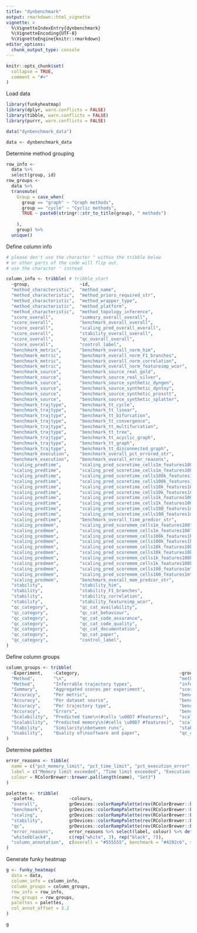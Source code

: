 ```yaml
---
title: "dynbenchmark"
output: rmarkdown::html_vignette
vignette: >
  %\VignetteIndexEntry{dynbenchmark}
  %\VignetteEncoding{UTF-8}
  %\VignetteEngine{knitr::rmarkdown}
editor_options: 
  chunk_output_type: console
---
```


```r
knitr::opts_chunk$set(
  collapse = TRUE,
  comment = "#>"
)
```

Load data
```r
library(funkyheatmap)
library(dplyr, warn.conflicts = FALSE)
library(tibble, warn.conflicts = FALSE)
library(purrr, warn.conflicts = FALSE)

data("dynbenchmark_data")

data <- dynbenchmark_data
```

Determine method grouping
```r
row_info <-
  data %>%
  select(group, id)
row_groups <-
  data %>%
  transmute(
    Group = case_when(
      group == "graph" ~ "Graph methods",
      group == "cycle" ~ "Cyclic methods",
      TRUE ~ paste0(stringr::str_to_title(group), " methods")
      
    ),
    group) %>%
  unique()
```

Define column info
```r
# please don't use the character " within the tribble below
# or other parts of the code will flip out.
# use the character ' instead

column_info <- tribble( # tribble_start
  ~group,                   ~id,                                            ~name,                      ~geom,        ~palette,         ~options,
  "method_characteristic",  "method_name",                                  "",                         "text",       NA,               list(hjust = 0, width = 6),
  "method_characteristic",  "method_priors_required_str",                   "Priors required",          "text",       NA,               list(width = 2),
  "method_characteristic",  "method_wrapper_type",                          "Wrapper type",             "text",       NA,               list(width = 2),
  "method_characteristic",  "method_platform",                              "Platform",                 "text",       NA,               list(width = 2),
  "method_characteristic",  "method_topology_inference",                    "Topology inference",       "text",       NA,               list(width = 2),
  "score_overall",          "summary_overall_overall",                      "Overall",                  "bar",        "overall",        list(width = 4, legend = FALSE),
  "score_overall",          "benchmark_overall_overall",                    "Accuracy",                 "bar",        "benchmark",      list(width = 4, legend = FALSE),
  "score_overall",          "scaling_pred_overall_overall",                 "Scalability",              "bar",        "scaling",        list(width = 4, legend = FALSE),
  "score_overall",          "stability_overall_overall",                    "Stability",                "bar",        "stability",      list(width = 4, legend = FALSE),
  "score_overall",          "qc_overall_overall",                           "Usability",                "bar",        "qc",             list(width = 4, legend = FALSE),
  "score_overall",          "control_label",                                "",                         "text",       NA,               list(overlay = TRUE),
  "benchmark_metric",       "benchmark_overall_norm_him",                   "Topology",                 "funkyrect",  "benchmark",      lst(),
  "benchmark_metric",       "benchmark_overall_norm_F1_branches",           "Branch assignment",        "funkyrect",  "benchmark",      lst(),
  "benchmark_metric",       "benchmark_overall_norm_correlation",           "Cell positions",           "funkyrect",  "benchmark",      lst(),
  "benchmark_metric",       "benchmark_overall_norm_featureimp_wcor",       "Features",                 "funkyrect",  "benchmark",      lst(),
  "benchmark_source",       "benchmark_source_real_gold",                   "Gold",                     "funkyrect",  "benchmark",      lst(),
  "benchmark_source",       "benchmark_source_real_silver",                 "Silver",                   "funkyrect",  "benchmark",      lst(),
  "benchmark_source",       "benchmark_source_synthetic_dyngen",            "dyngen",                   "funkyrect",  "benchmark",      lst(),
  "benchmark_source",       "benchmark_source_synthetic_dyntoy",            "dyntoy",                   "funkyrect",  "benchmark",      lst(),
  "benchmark_source",       "benchmark_source_synthetic_prosstt",           "PROSSTT",                  "funkyrect",  "benchmark",      lst(),
  "benchmark_source",       "benchmark_source_synthetic_splatter",          "Splatter",                 "funkyrect",  "benchmark",      lst(),
  "benchmark_trajtype",     "benchmark_tt_cycle",                           "Cycle",                    "funkyrect",  "benchmark",      lst(),
  "benchmark_trajtype",     "benchmark_tt_linear",                          "Linear",                   "funkyrect",  "benchmark",      lst(),
  "benchmark_trajtype",     "benchmark_tt_bifurcation",                     "Bifurcation",              "funkyrect",  "benchmark",      lst(),
  "benchmark_trajtype",     "benchmark_tt_convergence",                     "Convergence",              "funkyrect",  "benchmark",      lst(),
  "benchmark_trajtype",     "benchmark_tt_multifurcation",                  "Multifurcation",           "funkyrect",  "benchmark",      lst(),
  "benchmark_trajtype",     "benchmark_tt_tree",                            "Tree",                     "funkyrect",  "benchmark",      lst(),
  "benchmark_trajtype",     "benchmark_tt_acyclic_graph",                   "Acyclic",                  "funkyrect",  "benchmark",      lst(),
  "benchmark_trajtype",     "benchmark_tt_graph",                           "Connected",                "funkyrect",  "benchmark",      lst(),
  "benchmark_trajtype",     "benchmark_tt_disconnected_graph",              "Disconnected",             "funkyrect",  "benchmark",      lst(),
  "benchmark_execution",    "benchmark_overall_pct_errored_str",            "% Errored",                "text",       NA,               lst(hjust = 1),
  "benchmark_execution",    "benchmark_overall_error_reasons",              "Reason",                   "pie",        "error_reasons",  lst(),
  "scaling_predtime",       "scaling_pred_scoretime_cells1m_features100",   "1m \u00D7 100",            "rect",       "scaling",        lst(scale = FALSE),
  "scaling_predtime",       "scaling_pred_scoretime_cells1m_features100",   "",                         "text",       "white6black4",   lst(label = "scaling_pred_timestr_cells1m_features100", overlay = TRUE, size = 3, scale = FALSE),
  "scaling_predtime",       "scaling_pred_scoretime_cells100k_features1k",  "100k \u00D7 1k",           "rect",       "scaling",        lst(scale = FALSE),
  "scaling_predtime",       "scaling_pred_scoretime_cells100k_features1k",  "",                         "text",       "white6black4",   lst(label = "scaling_pred_timestr_cells100k_features1k", overlay = TRUE, size = 3, scale = FALSE),
  "scaling_predtime",       "scaling_pred_scoretime_cells10k_features10k",  "10k \u00D7 10k",           "rect",       "scaling",        lst(scale = FALSE),
  "scaling_predtime",       "scaling_pred_scoretime_cells10k_features10k",  "",                         "text",       "white6black4",   lst(label = "scaling_pred_timestr_cells10k_features10k", overlay = TRUE, size = 3, scale = FALSE),
  "scaling_predtime",       "scaling_pred_scoretime_cells1k_features100k",  "1k \u00D7 100k",           "rect",       "scaling",        lst(scale = FALSE),
  "scaling_predtime",       "scaling_pred_scoretime_cells1k_features100k",  "",                         "text",       "white6black4",   lst(label = "scaling_pred_timestr_cells1k_features100k", overlay = TRUE, size = 3, scale = FALSE),
  "scaling_predtime",       "scaling_pred_scoretime_cells100_features1m",   "100 \u00D7 1m",            "rect",       "scaling",        lst(scale = FALSE),
  "scaling_predtime",       "scaling_pred_scoretime_cells100_features1m",   "",                         "text",       "white6black4",   lst(label = "scaling_pred_timestr_cells100_features1m", overlay = TRUE, size = 3, scale = FALSE),
  "scaling_predtime",       "benchmark_overall_time_predcor_str",           "Cor. pred. vs. real",      "text",       NA,               lst(size = 3),
  "scaling_predmem",        "scaling_pred_scoremem_cells1m_features100",    "1m \u00D7 100",            "rect",       "scaling",        lst(scale = FALSE),
  "scaling_predmem",        "scaling_pred_scoremem_cells1m_features100",    "",                         "text",       "white6black4",   lst(label = "scaling_pred_memstr_cells1m_features100", overlay = TRUE, size = 2, scale = FALSE),
  "scaling_predmem",        "scaling_pred_scoremem_cells100k_features1k",   "100k \u00D7 1k",           "rect",       "scaling",        lst(scale = FALSE),
  "scaling_predmem",        "scaling_pred_scoremem_cells100k_features1k",   "",                         "text",       "white6black4",   lst(label = "scaling_pred_memstr_cells100k_features1k", overlay = TRUE, size = 2, scale = FALSE),
  "scaling_predmem",        "scaling_pred_scoremem_cells10k_features10k",   "10k \u00D7 10k",           "rect",       "scaling",        lst(scale = FALSE),
  "scaling_predmem",        "scaling_pred_scoremem_cells10k_features10k",   "",                         "text",       "white6black4",   lst(label = "scaling_pred_memstr_cells10k_features10k", overlay = TRUE, size = 2, scale = FALSE),
  "scaling_predmem",        "scaling_pred_scoremem_cells1k_features100k",   "1k \u00D7 100k",           "rect",       "scaling",        lst(scale = FALSE),
  "scaling_predmem",        "scaling_pred_scoremem_cells1k_features100k",   "",                         "text",       "white6black4",   lst(label = "scaling_pred_memstr_cells1k_features100k", overlay = TRUE, size = 2, scale = FALSE),
  "scaling_predmem",        "scaling_pred_scoremem_cells100_features1m",    "100 \u00D7 1m",            "rect",       "scaling",        lst(scale = FALSE),
  "scaling_predmem",        "scaling_pred_scoremem_cells100_features1m",    "",                         "text",       "white6black4",   lst(label = "scaling_pred_memstr_cells100_features1m", overlay = TRUE, size = 2, scale = FALSE),
  "scaling_predmem",        "benchmark_overall_mem_predcor_str",            "Cor. pred. vs. real",      "text",       NA,               lst(size = 3),
  "stability",              "stability_him",                                "Topology",                 "funkyrect",  "stability",      lst(),
  "stability",              "stability_F1_branches",                        "Branch assignment",        "funkyrect",  "stability",      lst(),
  "stability",              "stability_correlation",                        "Cell positions",           "funkyrect",  "stability",      lst(),
  "stability",              "stability_featureimp_wcor",                    "Features",                 "funkyrect",  "stability",      lst(),
  "qc_category",            "qc_cat_availability",                          "Availability",             "funkyrect",  "qc",             lst(),
  "qc_category",            "qc_cat_behaviour",                             "Behaviour",                "funkyrect",  "qc",             lst(),
  "qc_category",            "qc_cat_code_assurance",                        "Code assurance",           "funkyrect",  "qc",             lst(),
  "qc_category",            "qc_cat_code_quality",                          "Code quality",             "funkyrect",  "qc",             lst(),
  "qc_category",            "qc_cat_documentation",                         "Documentation",            "funkyrect",  "qc",             lst(),
  "qc_category",            "qc_cat_paper",                                 "Paper",                    "funkyrect",  "qc",             lst(),
  "qc_category",            "control_label",                                "",                         "text",       NA,               list(overlay = TRUE, width = -6)
)
```

Define column groups
```r
column_groups <- tribble(
  ~Experiment,    ~Category,                                      ~group,                   ~palette,
  "Method",       "\n",                                           "method_characteristic",  "overall",
  "Method",       "Inferrable trajectory types",                  "inferrable_trajtype",    "overall",
  "Summary",      "Aggregated scores per experiment",             "score_overall",          "overall",
  "Accuracy",     "Per metric",                                   "benchmark_metric",       "benchmark",
  "Accuracy",     "Per dataset source",                           "benchmark_source",       "benchmark",
  "Accuracy",     "Per trajectory type",                          "benchmark_trajtype",     "benchmark",
  "Accuracy",     "Errors",                                       "benchmark_execution",    "benchmark",
  "Scalability",  "Predicted time\n(#cells \u00D7 #features)",    "scaling_predtime",       "scaling",
  "Scalability",  "Predicted memory\n(#cells \u00D7 #features)",  "scaling_predmem",        "scaling",
  "Stability",    "Similarity\nbetween runs",                     "stability",              "stability",
  "Usability",    "Quality of\nsoftware and paper",               "qc_category",            "qc"
)
```

Determine palettes
```r
error_reasons <- tibble(
  name = c("pct_memory_limit", "pct_time_limit", "pct_execution_error", "pct_method_error"),
  label = c("Memory limit exceeded", "Time limit exceeded", "Execution error", "Method error"),
  colour = RColorBrewer::brewer.pal(length(name), "Set3")
)

palettes <- tribble(
  ~palette,             ~colours,
  "overall",            grDevices::colorRampPalette(rev(RColorBrewer::brewer.pal(9, "Greys")[-1]))(101),
  "benchmark",          grDevices::colorRampPalette(rev(RColorBrewer::brewer.pal(9, "Blues") %>% c("#011636")))(101),
  "scaling",            grDevices::colorRampPalette(rev(RColorBrewer::brewer.pal(9, "Reds")[-8:-9]))(101),
  "stability",          grDevices::colorRampPalette(rev(RColorBrewer::brewer.pal(9, "YlOrBr")[-7:-9]))(101),
  "qc",                 grDevices::colorRampPalette(rev(RColorBrewer::brewer.pal(9, "Greens")[-1] %>% c("#00250f")))(101),
  "error_reasons",      error_reasons %>% select(label, colour) %>% deframe(),
  "white6black4",       c(rep("white", 3), rep("black", 7)),
  "column_annotation",  c(overall = "#555555", benchmark = "#4292c6", scaling = "#f6483a", stability = "#fe9929", qc = "#41ab5d")
)
```

Generate funky heatmap
```r
g <- funky_heatmap(
  data = data,
  column_info = column_info,
  column_groups = column_groups,
  row_info = row_info,
  row_groups = row_groups,
  palettes = palettes,
  col_annot_offset = 3.2
)

g
```

